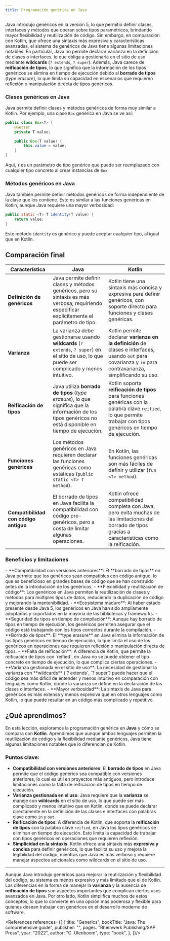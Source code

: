 ```yaml
---
title: Programación genérica en Java
---
```


<ReadingTime />
<GithubRepoLink user="r8vnhill" repo="" />

Java introdujo genéricos en la versión 5, lo que permitió definir clases, interfaces y métodos que operan sobre tipos paramétricos, brindando mayor flexibilidad y reutilización de código. Sin embargo, en comparación con Kotlin, que ofrece una sintaxis más expresiva y características avanzadas, el sistema de genéricos de Java tiene algunas limitaciones notables. En particular, Java no permite declarar varianza en la definición de clases o interfaces, lo que obliga a gestionarla en el sitio de uso mediante **wildcards** (`? extends`, `? super`). Además, Java carece de **reificación de tipos**, lo que significa que la información de los tipos genéricos se elimina en tiempo de ejecución debido al **borrado de tipos** (*type erasure*), lo que limita su capacidad en escenarios que requieren reflexión o manipulación directa de tipos genéricos.

### Clases genéricas en Java

Java permite definir clases y métodos genéricos de forma muy similar a Kotlin. Por ejemplo, una clase `Box` genérica en Java se ve así:

```java showLineNumbers
public class Box<T> {
    @Getter
    private T value;

    public Box(T value) {
        this.value = value;
    }
}
```

Aquí, `T` es un parámetro de tipo genérico que puede ser reemplazado con cualquier tipo concreto al crear instancias de `Box`.

### Métodos genéricos en Java

Java también permite definir métodos genéricos de forma independiente de la clase que los contiene. Esto es similar a las funciones genéricas en Kotlin, aunque Java requiere una mayor verbosidad:

```java showLineNumbers
public static <T> T identity(T value) {
    return value;
}
```

Este método `identity` es genérico y puede aceptar cualquier tipo, al igual que en Kotlin.

## Comparación final

| **Característica**             | **Java**                                                                                                                                                              | **Kotlin**                                                                                                                                                      |
|--------------------------------|----------------------------------------------------------------------------------------------------------------------------------------------------------------------|----------------------------------------------------------------------------------------------------------------------------------------------------------------|
| **Definición de genéricos**     | Java permite definir clases y métodos genéricos, pero su sintaxis es más verbosa, requiriendo especificar explícitamente el parámetro de tipo.                         | Kotlin tiene una sintaxis más concisa y expresiva para definir genéricos, con soporte directo para funciones y clases genéricas.                                 |
| **Varianza**                   | La varianza debe gestionarse usando **wildcards** (`? extends`, `? super`) en el sitio de uso, lo que puede ser complicado y menos intuitivo.                         | Kotlin permite declarar **varianza en la definición** de clases e interfaces, usando `out` para covarianza y `in` para contravarianza, simplificando su uso.     |
| **Reificación de tipos**        | Java utiliza **borrado de tipos** (*type erasure*), lo que significa que la información de los tipos genéricos no está disponible en tiempo de ejecución.               | Kotlin soporta **reificación de tipos** para funciones genéricas con la palabra clave `reified`, lo que permite trabajar con tipos genéricos en tiempo de ejecución. |
| **Funciones genéricas**         | Los métodos genéricos en Java requieren declarar las funciones genéricas como estáticas (`public static <T> T method`).                        | En Kotlin, las funciones genéricas son más fáciles de definir y utilizar (`fun <T> method`).              |
| **Compatibilidad con código antiguo** | El borrado de tipos en Java facilita la compatibilidad con código pre-genéricos, pero a costa de limitar algunas operaciones.                                          | Kotlin ofrece compatibilidad completa con Java, pero evita muchas de las limitaciones del borrado de tipos gracias a características como la reificación.        |

### Beneficios y limitaciones

<ProCons>
   <Pros>
      - **Compatibilidad con versiones anteriores**: El **borrado de tipos** en Java permite que los genéricos sean compatibles con código antiguo, lo que es beneficioso en grandes bases de código que se han construido antes de la introducción de los genéricos.
      - **Flexibilidad y reutilización de código**: Los genéricos en Java permiten la reutilización de clases y métodos para múltiples tipos de datos, reduciendo la duplicación de código y mejorando la mantenibilidad.
      - **Ecosistema maduro**: Al haber estado presente desde Java 5, los genéricos en Java han sido ampliamente adoptados y soportados en la mayoría de las bibliotecas y frameworks.
      - **Seguridad de tipos en tiempo de compilación**: Aunque hay borrado de tipos en tiempo de ejecución, los genéricos permiten asegurar que el código está trabajando con los tipos correctos durante la compilación.
   </Pros>
   <Cons>
      - **Borrado de tipos**: El **type erasure** en Java elimina la información de los tipos genéricos en tiempo de ejecución, lo que limita el uso de los genéricos en operaciones que requieren reflexión o manipulación directa de tipos.
      - **Falta de reificación**: A diferencia de Kotlin, que permite la reificación de tipos con `reified`, en Java no se puede obtener el tipo concreto en tiempo de ejecución, lo que complica ciertas operaciones.
      - **Varianza gestionada en el sitio de uso**: La necesidad de gestionar la varianza con **wildcards** (`? extends`, `? super`) puede hacer que el código sea más difícil de entender y menos intuitivo en comparación con lenguajes como Kotlin, donde la varianza se define en la declaración de las clases o interfaces.
      - **Mayor verbosidad**: La sintaxis de Java para genéricos es más extensa y menos expresiva que en otros lenguajes como Kotlin, lo que puede resultar en un código más complicado y repetitivo.
   </Cons>
</ProCons>

## ¿Qué aprendimos?

En esta lección, exploramos la programación genérica en **Java** y cómo se compara con **Kotlin**. Aprendimos que aunque ambos lenguajes permiten la reutilización de código y la flexibilidad mediante genéricos, Java tiene algunas limitaciones notables que lo diferencian de Kotlin.

### Puntos clave:

- **Compatibilidad con versiones anteriores**: El **borrado de tipos** en Java permite que el código genérico sea compatible con versiones anteriores, lo cual es útil en proyectos más antiguos, pero introduce limitaciones como la falta de reificación de tipos en tiempo de ejecución.  
- **Varianza gestionada en el uso**: Java requiere que la **varianza** se maneje con **wildcards** en el sitio de uso, lo que puede ser más complicado y menos intuitivo que en Kotlin, donde se puede declarar directamente en la definición de las clases e interfaces con palabras clave como `in` y `out`.
- **Reificación de tipos**: A diferencia de Kotlin, que soporta la **reificación de tipos** con la palabra clave `reified`, en Java los tipos genéricos se eliminan en tiempo de ejecución. Esto limita la capacidad de trabajar con tipos genéricos en operaciones que requieren reflexión.
- **Simplicidad en la sintaxis**: Kotlin ofrece una sintaxis más **expresiva y concisa** para definir genéricos, lo que facilita su uso y mejora la legibilidad del código, mientras que Java es más verboso y requiere manejar aspectos adicionales como wildcards en el sitio de uso.

---

Aunque Java introdujo genéricos para mejorar la reutilización y flexibilidad del código, su sistema es menos expresivo y más limitado que el de Kotlin. Las diferencias en la forma de manejar la **varianza** y la ausencia de **reificación de tipos** son aspectos importantes que complican ciertos usos avanzados en Java. Por otro lado, Kotlin simplifica muchos de estos conceptos, lo que lo convierte en una opción más poderosa y flexible para quienes desean trabajar con genéricos en el desarrollo moderno de software.

<References references={[
    {
        title: "Generics<T>",
        bookTitle: "Java: The comprehensive guide",
        publisher: "",
        pages: "Rheinwerk Publishing/SAP Press",
        year: "2022",
        author: "C. Ulenboom",
        type: "book",
    },
]}/>
